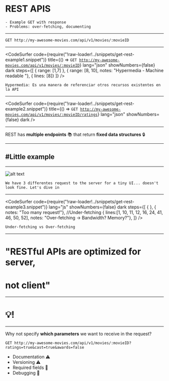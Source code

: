 


# REST APIS
```notes
- Example GET with response
- Problems: over-fetching, documenting
```
---


```http
GET http://my-awesome-movies.com/api/v1/movies/:movieID
```

---

<CodeSurfer
  code={require("!raw-loader!../snippets/get-rest-example1.snippet")}
	title={() => <Code className="http" titleCodeSurfer>GET http://my-awesome-movies.com/api/v1/movies/:movieID</Code>}
  lang="json"
  showNumbers={false}
  dark
	steps={[
		{ range: [1,7] },
		{ range: [8, 10], notes: "Hypermedia - Machine readable "},
		{ lines: [8]}
	]}
/>

```notes
Hypermedia: Es una manera de referenciar otros recursos existentes en la API
```

---

<CodeSurfer
  code={require("!raw-loader!../snippets/get-rest-example2.snippet")}
	title={() => <Code className="http" titleCodeSurfer>GET http://my-awesome-movies.com/api/v1/movies/:movieID/ratings</Code>}
  lang="json"
  showNumbers={false}
  dark
/>

---


REST has **multiple endpoints** 📚 that return **fixed data structures** 🔒

---

## #Little example

---


![alt text](./images/mobile-rest.svg "Mobile REST")

```notes
We have 3 differentes request to the server for a tiny UI... doesn't look fine. Let's dive in
```

---

<CodeSurfer
  code={require("!raw-loader!../snippets/get-rest-example3.snippet")}
  lang="js"
  showNumbers={false}
  dark
  steps={[
		{ },
		{ notes: "Too many request!"}, //Under-fetching
		{ lines:[1, 10, 11, 12, 16, 24, 41, 46, 50, 52], notes: "Over-fetching → Bandwidth? Memory?"},
	]}
/>

```notes
Under-fetching vs Over-fetching
```

---

# "RESTful APIs are optimized for server,
# not client"

---

# 💡!

---


Why not specify **which parameters** we want to receive in the request?

```http
GET http://my-awesome-movies.com/api/v1/movies/:movieID?ratings=true&cast=true&awards=false
```

<UL>
  <Appear>
    <LI>Documentation ⚠️</LI>
    <LI>Versioning ⚠️</LI>
    <LI>Required fields 🤨</LI>
    <LI>Debugging 🤨</LI>
  </Appear>
</UL>